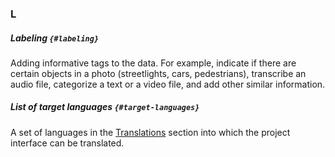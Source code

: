 ### L

##### Labeling `{#labeling}`
Adding informative tags to the data. For example, indicate if there are certain objects in a photo (streetlights, cars, pedestrians), transcribe an audio file, categorize a text or a video file, and add other similar information.

##### List of target languages `{#target-languages}`

A set of languages in the [Translations](/docs/guide/project-languages#how-it-works) section into which the project interface can be translated.
